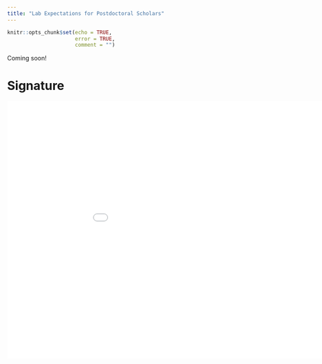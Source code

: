 ```yaml
---
title: "Lab Expectations for Postdoctoral Scholars"
---
```


```r
knitr::opts_chunk$set(echo = TRUE,
                      error = TRUE,
                      comment = "")
```

Coming soon!

# Signature

<embed src="Files/signature_page.pdf" width="1000" height="600">
